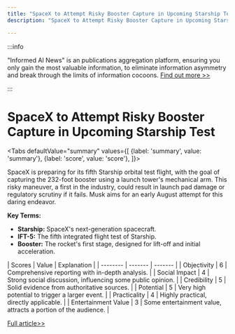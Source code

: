 ```yaml
---
title: "SpaceX to Attempt Risky Booster Capture in Upcoming Starship Test"
description: "SpaceX to Attempt Risky Booster Capture in Upcoming Starship Test"

---
```



:::info

"Informed AI News" is an publications aggregation platform, ensuring you only gain the most valuable information, to eliminate information asymmetry and break through the limits of information cocoons.  [Find out more >>](/)

:::

# SpaceX to Attempt Risky Booster Capture in Upcoming Starship Test


<Tabs
	defaultValue="summary"
	values={[
	{label: 'summary', value: 'summary'},
	{label: 'score', value: 'score'},
]}>
<TabItem value="summary">


SpaceX is preparing for its fifth Starship orbital test flight, with the goal of capturing the 232-foot booster using a launch tower's mechanical arm. This risky maneuver, a first in the industry, could result in launch pad damage or regulatory scrutiny if it fails. Musk aims for an early August attempt for this daring endeavor.

**Key Terms:**
- **Starship:** SpaceX's next-generation spacecraft.
- **IFT-5:** The fifth integrated flight test of Starship.
- **Booster:** The rocket's first stage, designed for lift-off and initial acceleration.
</TabItem>
<TabItem value="score">
	| Scores     | Value   | Explanation |
	| -------- | ------- | ------- |
	| Objectivity  | 6    | Comprehensive reporting with in-depth analysis.    |
	| Social Impact | 4     | Strong social discussion, influencing some public opinion.    |
	| Credibility    | 5    | Solid evidence from authoritative sources.    |
	| Potential    | 5    | Very high potential to trigger a larger event.    |
	| Practicality    | 4    | Highly practical, directly applicable.    |
	| Entertainment Value    | 3    | Some entertainment value, attracts a portion of the audience.    |
</TabItem>
</Tabs>

[Full article>>](https://readhub.cn/topic/8b0FMrrwiG6)
